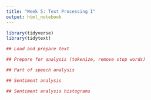```yaml
---
title: "Week 5: Text Processing I"
output: html_notebook
---
```


```r
library(tidyverse)
library(tidytext)
```

```r
## Load and prepare text 

```

```r
## Prepare for analysis (tokenize, remove stop words)

```

```r
## Part of speech analysis

```

```r
## Sentiment analysis 

```

```r
## Sentiment analysis histograms

```




